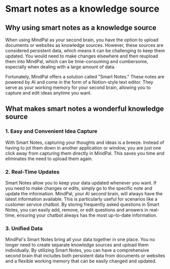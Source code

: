 # Smart notes as a knowledge source

## Why using smart notes as a knowledge source

When using MindPal as your second brain, you have the option to upload documents or websites as knowledge sources. However, these sources are considered persistent data, which means it can be challenging to keep them updated. You would need to make changes elsewhere and then reupload them into MindPal, which can be time-consuming and cumbersome, especially when dealing with a large amount of data.

Fortunately, MindPal offers a solution called "Smart Notes." These notes are powered by AI and come in the form of a Notion-style text editor. They serve as your working memory for your second brain, allowing you to capture and edit ideas anytime you want.

## What makes smart notes a wonderful knowledge source

### 1. Easy and Convenient Idea Capture

With Smart Notes, capturing your thoughts and ideas is a breeze. Instead of having to jot them down in another application or window, you are just one click away from capturing them directly in MindPal. This saves you time and eliminates the need to upload them again.

### 2. Real-Time Updates

Smart Notes allow you to keep your data updated whenever you want. If you need to make changes or edits, simply go to the specific note and update the information. MindPal, your AI second brain, will always have the latest information available. This is particularly useful for scenarios like a customer service chatbot. By storing frequently asked questions in Smart Notes, you can easily add, remove, or edit questions and answers in real-time, ensuring your chatbot always has the most up-to-date information.

### 3. Unified Data

MindPal's Smart Notes bring all your data together in one place. You no longer need to create separate knowledge sources and upload them individually. By utilizing Smart Notes, you can have a comprehensive second brain that includes both persistent data from documents or websites and a flexible working memory that can be easily changed and updated.


<PageFooter />
